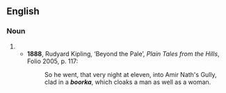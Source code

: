 ==English==
===Noun===
{{en-noun}}

# {{obsolete spelling of|[[burka]]}}
#*'''1888''', Rudyard Kipling, ‘Beyond the Pale’, ''Plain Tales from the Hills'', Folio 2005, p. 117:
#*:So he went, that very night at eleven, into Amir Nath's Gully, clad in a '''''boorka''''', which cloaks a man as well as a woman.
{{anagrams:en/abkoor}}